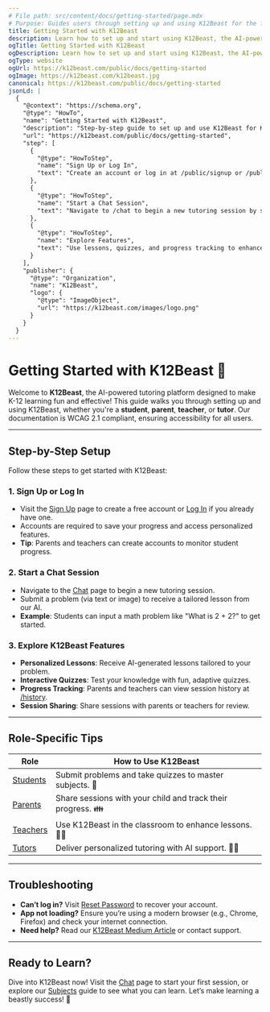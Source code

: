 ```yaml
---
# File path: src/content/docs/getting-started/page.mdx
# Purpose: Guides users through setting up and using K12Beast for the first time, targeting students, parents, teachers, and tutors.
title: Getting Started with K12Beast
description: Learn how to set up and start using K12Beast, the AI-powered tutoring platform for K-12 learning.
ogTitle: Getting Started with K12Beast
ogDescription: Learn how to set up and start using K12Beast, the AI-powered tutoring platform for K-12 learning.
ogType: website
ogUrl: https://k12beast.com/public/docs/getting-started
ogImage: https://k12beast.com/k12beast.jpg
canonical: https://k12beast.com/public/docs/getting-started
jsonLd: |
  {
    "@context": "https://schema.org",
    "@type": "HowTo",
    "name": "Getting Started with K12Beast",
    "description": "Step-by-step guide to set up and use K12Beast for K-12 learning.",
    "url": "https://k12beast.com/public/docs/getting-started",
    "step": [
      {
        "@type": "HowToStep",
        "name": "Sign Up or Log In",
        "text": "Create an account or log in at /public/signup or /public/login to access K12Beast."
      },
      {
        "@type": "HowToStep",
        "name": "Start a Chat Session",
        "text": "Navigate to /chat to begin a new tutoring session by submitting a problem."
      },
      {
        "@type": "HowToStep",
        "name": "Explore Features",
        "text": "Use lessons, quizzes, and progress tracking to enhance learning."
      }
    ],
    "publisher": {
      "@type": "Organization",
      "name": "K12Beast",
      "logo": {
        "@type": "ImageObject",
        "url": "https://k12beast.com/images/logo.png"
      }
    }
  }
---
```


# Getting Started with K12Beast 🚀

Welcome to **K12Beast**, the AI-powered tutoring platform designed to make K-12 learning fun and effective! This guide walks you through setting up and using K12Beast, whether you're a **student**, **parent**, **teacher**, or **tutor**. Our documentation is WCAG 2.1 compliant, ensuring accessibility for all users.

---

## Step-by-Step Setup

Follow these steps to get started with K12Beast:

### 1. Sign Up or Log In

- Visit the [Sign Up](/public/signup) page to create a free account or [Log In](/public/login) if you already have one.
- Accounts are required to save your progress and access personalized features.
- **Tip**: Parents and teachers can create accounts to monitor student progress.

### 2. Start a Chat Session

- Navigate to the [Chat](/chat) page to begin a new tutoring session.
- Submit a problem (via text or image) to receive a tailored lesson from our AI.
- **Example**: Students can input a math problem like "What is 2 + 2?" to get started.

### 3. Explore K12Beast Features

- **Personalized Lessons**: Receive AI-generated lessons tailored to your problem.
- **Interactive Quizzes**: Test your knowledge with fun, adaptive quizzes.
- **Progress Tracking**: Parents and teachers can view session history at [/history](/history).
- **Session Sharing**: Share sessions with parents or teachers for review.

---

## Role-Specific Tips

| Role       | How to Use K12Beast                                                                 |
|------------|-------------------------------------------------------------------------------------|
| [Students](/public/docs/students) | Submit problems and take quizzes to master subjects. 📖                            |
| [Parents](/public/docs/parents)   | Share sessions with your child and track their progress. 👪                        |
| [Teachers](/public/docs/teachers) | Use K12Beast in the classroom to enhance lessons. 👩‍🏫                            |
| [Tutors](/public/docs/tutors)     | Deliver personalized tutoring with AI support. 🧑‍🏫                               |

---

## Troubleshooting

- **Can’t log in?** Visit [Reset Password](/public/reset-password) to recover your account.
- **App not loading?** Ensure you’re using a modern browser (e.g., Chrome, Firefox) and check your internet connection.
- **Need help?** Read our [K12Beast Medium Article](https://medium.com/@ivelin.atanasoff.ivanov/k12beast-kids-grok-it-da024ab7a864) or contact support.

---

## Ready to Learn?

Dive into K12Beast now! Visit the [Chat](/chat) page to start your first session, or explore our [Subjects](/public/docs/subjects) guide to see what you can learn. Let’s make learning a beastly success! 🐾